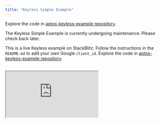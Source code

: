 ```yaml
---
title: "Keyless Simple Example"
---
```






Explore the code in [aptos-keyless-example repository](https://github.com/aptos-labs/aptos-keyless-example/tree/main/examples/keyless-example/).

The Keyless Simple Example is currently undergoing maintenance. Please check back later.

This is a live Keyless example on StackBlitz. Follow the instructions in the `README.md` to add your own Google `client_id`. Explore the code in [aptos-keyless-example repository](https://github.com/aptos-labs/aptos-keyless-example/tree/main/examples/keyless-example/).

<br />

<iframe
  src="https://stackblitz.com/edit/vitejs-vite-3fuvtu?embed=1&file=README.md"
  style={{
  width: "100%",
  height: "800px",
  border: "0",
  borderRadius: "4px",
  overflow: "hidden",
}}
  title="aptos-keyless-example"
  allow="accelerometer; ambient-light-sensor; camera; encrypted-media; geolocation; gyroscope; hid; microphone; midi; payment; usb; vr; xr-spatial-tracking"
  sandbox="allow-forms allow-modals allow-popups allow-presentation allow-same-origin allow-scripts"
/>
